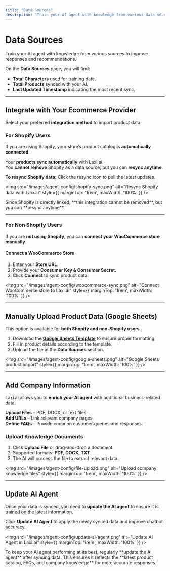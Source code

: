 ```yaml
---
title: "Data Sources"
description: "Train your AI agent with knowledge from various data sources, including ecommerce platforms, files, and FAQs."
---
```


# Data Sources  

Train your AI agent with knowledge from various sources to improve responses and recommendations.  

On the **Data Sources** page, you will find:  

- **Total Characters** used for training data.  
- **Total Products** synced with your AI.  
- **Last Updated Timestamp** indicating the most recent sync.  

---

## Integrate with Your Ecommerce Provider  

Select your preferred **integration method** to import product data.

### **For Shopify Users**  
If you are using Shopify, your store’s product catalog is **automatically connected**.  

<Icon icon="check" iconType="solid" /> Your **products sync automatically** with Laxi.ai.  
<Icon icon="check" iconType="solid" /> You **cannot remove** Shopify as a data source, but you can **resync anytime**.  

**To resync Shopify data:** Click the resync icon to pull the latest updates.

<img src="/images/agent-config/shopify-sync.png" alt="Resync Shopify data with Laxi.ai" style={{ marginTop: '1rem', maxWidth: '100%' }} />

<Info>
Since Shopify is directly linked, **this integration cannot be removed**, but you can **resync anytime**.
</Info>

---

### **For Non Shopify Users**  
If you are **not using Shopify**, you can **connect your WooCommerce store manually**.

#### **Connect a WooCommerce Store**  
1. Enter your **Store URL**.  
2. Provide your **Consumer Key & Consumer Secret**.  
3. Click **Connect** to sync product data.  

<img src="/images/agent-config/woocommerce-sync.png" alt="Connect WooCommerce store to Laxi.ai" style={{ marginTop: '1rem', maxWidth: '100%' }} />

---

## **Manually Upload Product Data (Google Sheets)**  
This option is available for **both Shopify and non-Shopify users**.  

1. Download the **[Google Sheets Template](https://docs.google.com/spreadsheets/d/1guASJrK34cW_Ll8qZQBSYsVJtuR_NLKAroz3On4E9sc/edit?usp=sharing)** to ensure proper formatting.  
2. Fill in product details according to the template.  
3. Upload the file in the **Data Sources** section.  

<img src="/images/agent-config/google-sheets.png" alt="Google Sheets product import" style={{ marginTop: '1rem', maxWidth: '100%' }} />

---

## Add Company Information  

Laxi.ai allows you to **enrich your AI agent** with additional business-related data.  

<Icon icon="check" iconType="solid" /> **Upload Files** – PDF, DOCX, or text files.  
<Icon icon="check" iconType="solid" /> **Add URLs** – Link relevant company pages.  
<Icon icon="check" iconType="solid" /> **Define FAQs** – Provide common customer queries and responses.  

### **Upload Knowledge Documents**  
1. Click **Upload File** or drag-and-drop a document.  
2. Supported formats: **PDF, DOCX, TXT**.  
3. The AI will process the file to extract relevant data.  

<img src="/images/agent-config/file-upload.png" alt="Upload company knowledge files" style={{ marginTop: '1rem', maxWidth: '100%' }} />

---

## Update AI Agent  

Once your data is synced, you need to **update the AI agent** to ensure it is trained on the latest information.

Click **Update AI Agent** to apply the newly synced data and improve chatbot accuracy.

<img src="/images/agent-config/update-ai-agent.png" alt="Update AI Agent in Laxi.ai" style={{ marginTop: '1rem', maxWidth: '100%' }} />

<Tip>
To keep your AI agent performing at its best, regularly **update the AI agent** after syncing data. This ensures it reflects the **latest product catalog, FAQs, and company knowledge** for more accurate responses.
</Tip>

